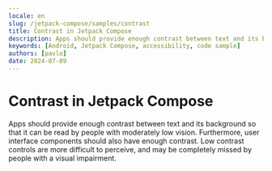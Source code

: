 ```yaml
---
locale: en
slug: /jetpack-compose/samples/contrast
title: Contrast in Jetpack Compose
description: Apps should provide enough contrast between text and its background so that it can be read by people with moderately low vision.
keywords: [Android, Jetpack Compose, accessibility, code sample]
authors: [pavlo]
date: 2024-07-09
---
```


# Contrast in Jetpack Compose

Apps should provide enough contrast between text and its background so that it can be read by people with moderately low vision. Furthermore, user interface components should also have enough contrast. Low contrast controls are more difficult to perceive, and may be completely missed by people with a visual impairment.

<CodeSample id="screen-contrast" platform="compose" locale="en"/>
